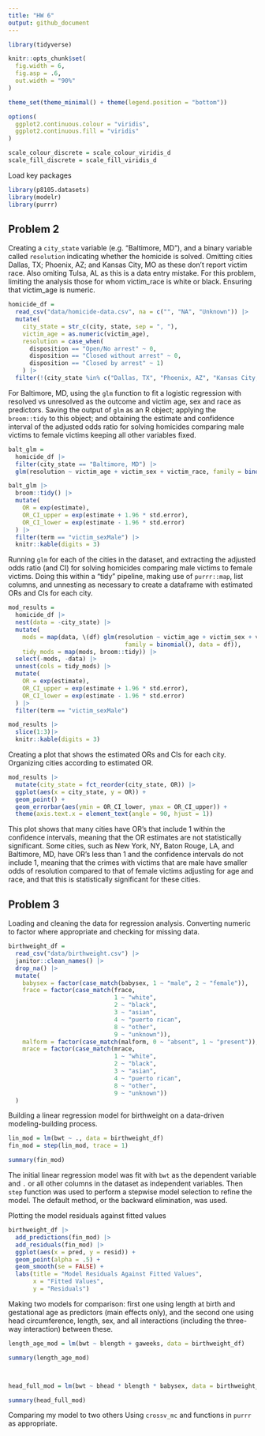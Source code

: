 ```yaml
---
title: "HW 6"
output: github_document
---
```


```r
library(tidyverse)

knitr::opts_chunk$set(
  fig.width = 6,
  fig.asp = .6,
  out.width = "90%"
)

theme_set(theme_minimal() + theme(legend.position = "bottom"))

options(
  ggplot2.continuous.colour = "viridis",
  ggplot2.continuous.fill = "viridis"
)

scale_colour_discrete = scale_colour_viridis_d
scale_fill_discrete = scale_fill_viridis_d
```


Load key packages

```r
library(p8105.datasets)
library(modelr)
library(purrr)
```

## Problem 2

Creating a `city_state` variable (e.g. “Baltimore, MD”), and a binary variable called `resolution` indicating whether the homicide is solved. Omitting cities Dallas, TX; Phoenix, AZ; and Kansas City, MO as these don’t report victim race. Also omiting Tulsa, AL as this is a data entry mistake. For this problem, limiting the analysis those for whom victim_race is white or black. Ensuring that victim_age is numeric.

```r
homicide_df = 
  read_csv("data/homicide-data.csv", na = c("", "NA", "Unknown")) |> 
  mutate(
    city_state = str_c(city, state, sep = ", "),
    victim_age = as.numeric(victim_age),
    resolution = case_when(
      disposition == "Open/No arrest" ~ 0,
      disposition == "Closed without arrest" ~ 0,
      disposition == "Closed by arrest" ~ 1)
    ) |> 
  filter(!(city_state %in% c("Dallas, TX", "Phoenix, AZ", "Kansas City, MO", "Tulsa, AL"))) |> filter(victim_race %in% c("White", "Black"))
```


For Baltimore, MD, using the `glm` function to fit a logistic regression with resolved vs unresolved as the outcome and victim age, sex and race as predictors. Saving the output of `glm` as an R object; applying the `broom::tidy` to this object; and obtaining the estimate and confidence interval of the adjusted odds ratio for solving homicides comparing male victims to female victims keeping all other variables fixed.

```r
balt_glm =
  homicide_df |> 
  filter(city_state == "Baltimore, MD") |> 
  glm(resolution ~ victim_age + victim_sex + victim_race, family = binomial(), data = _)

balt_glm |> 
  broom::tidy() |> 
  mutate(
    OR = exp(estimate),
    OR_CI_upper = exp(estimate + 1.96 * std.error), 
    OR_CI_lower = exp(estimate - 1.96 * std.error)
  ) |> 
  filter(term == "victim_sexMale") |> 
  knitr::kable(digits = 3)
```


Running `glm` for each of the cities in the dataset, and extracting the adjusted odds ratio (and CI) for solving homicides comparing male victims to female victims. Doing this within a “tidy” pipeline, making use of `purrr::map`, list columns, and unnesting as necessary to create a dataframe with estimated ORs and CIs for each city.


```r
mod_results =
  homicide_df |> 
  nest(data = -city_state) |> 
  mutate(
    mods = map(data, \(df) glm(resolution ~ victim_age + victim_sex + victim_race,
                                 family = binomial(), data = df)),
    tidy_mods = map(mods, broom::tidy)) |> 
  select(-mods, -data) |> 
  unnest(cols = tidy_mods) |> 
  mutate(
    OR = exp(estimate),
    OR_CI_upper = exp(estimate + 1.96 * std.error), 
    OR_CI_lower = exp(estimate - 1.96 * std.error)
  ) |> 
  filter(term == "victim_sexMale")

mod_results |> 
  slice(1:3)|> 
  knitr::kable(digits = 3)
```


Creating a plot that shows the estimated ORs and CIs for each city. Organizing cities according to estimated OR. 


```r
mod_results |> 
  mutate(city_state = fct_reorder(city_state, OR)) |> 
  ggplot(aes(x = city_state, y = OR)) +
  geom_point() +
  geom_errorbar(aes(ymin = OR_CI_lower, ymax = OR_CI_upper)) +
  theme(axis.text.x = element_text(angle = 90, hjust = 1))
```


This plot shows that many cities have OR's that include 1 within the confidence intervals, meaning that the OR estimates are not statistically significant. Some cities, such as New York, NY, Baton Rouge, LA, and Baltimore, MD, have OR's less than 1 and the confidence intervals do not include 1, meaning that the crimes with victims that are male have smaller odds of resolution compared to that of female victims adjusting for age and race, and that this is statistically significant for these cities. 



## Problem 3

Loading and cleaning the data for regression analysis. Converting numeric to factor where appropriate and checking for missing data.

```r
birthweight_df =
  read_csv("data/birthweight.csv") |> 
  janitor::clean_names() |>
  drop_na() |> 
  mutate(
    babysex = factor(case_match(babysex, 1 ~ "male", 2 ~ "female")),
    frace = factor(case_match(frace, 
                              1 ~ "white", 
                              2 ~ "black", 
                              3 ~ "asian", 
                              4 ~ "puerto rican", 
                              8 ~ "other", 
                              9 ~ "unknown")),
    malform = factor(case_match(malform, 0 ~ "absent", 1 ~ "present")),
    mrace = factor(case_match(mrace, 
                              1 ~ "white", 
                              2 ~ "black", 
                              3 ~ "asian", 
                              4 ~ "puerto rican", 
                              8 ~ "other", 
                              9 ~ "unknown"))
  )
```


Building a linear regression model for birthweight on a data-driven modeling-building process.

```r
lin_mod = lm(bwt ~ ., data = birthweight_df)
fin_mod = step(lin_mod, trace = 1)

summary(fin_mod)
```

The initial linear regression model was fit with `bwt` as the dependent variable and `.` or all other columns in the dataset as independent variables. Then `step` function was used to perform a stepwise model selection to refine the model. The default method, or the backward elimination, was used.

Plotting the model residuals against fitted values

```r
birthweight_df |> 
  add_predictions(fin_mod) |> 
  add_residuals(fin_mod) |> 
  ggplot(aes(x = pred, y = resid)) +
  geom_point(alpha = .5) +
  geom_smooth(se = FALSE) +
  labs(title = "Model Residuals Against Fitted Values",
       x = "Fitted Values",
       y = "Residuals")
```


Making two models for comparison: first one using length at birth and gestational age as predictors (main effects only), and the second one using head circumference, length, sex, and all interactions (including the three-way interaction) between these. 

```r
length_age_mod = lm(bwt ~ blength + gaweeks, data = birthweight_df)

summary(length_age_mod)



head_full_mod = lm(bwt ~ bhead * blength * babysex, data = birthweight_df)

summary(head_full_mod)
```


Comparing my model to two others Using `crossv_mc` and functions in `purrr` as appropriate.
